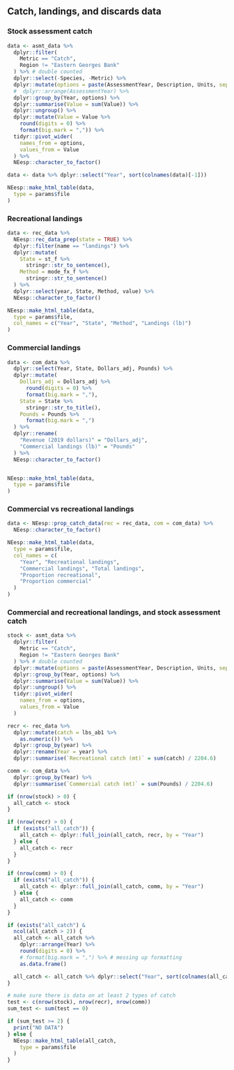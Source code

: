 ## Catch, landings, and discards data

### Stock assessment catch
```r
data <- asmt_data %>%
  dplyr::filter(
    Metric == "Catch",
    Region != "Eastern Georges Bank"
  ) %>% # double counted
  dplyr::select(-Species, -Metric) %>%
  dplyr::mutate(options = paste(AssessmentYear, Description, Units, sep = " - ")) %>%
  #  dplyr::arrange(AssessmentYear) %>%
  dplyr::group_by(Year, options) %>%
  dplyr::summarise(Value = sum(Value)) %>%
  dplyr::ungroup() %>%
  dplyr::mutate(Value = Value %>%
    round(digits = 0) %>%
    format(big.mark = ",")) %>%
  tidyr::pivot_wider(
    names_from = options,
    values_from = Value
  ) %>%
  NEesp::character_to_factor()

data <- data %>% dplyr::select("Year", sort(colnames(data)[-1]))

NEesp::make_html_table(data,
  type = params$file
)
```

### Recreational landings
```r
data <- rec_data %>%
  NEesp::rec_data_prep(state = TRUE) %>%
  dplyr::filter(name == "landings") %>%
  dplyr::mutate(
    State = st_f %>%
      stringr::str_to_sentence(),
    Method = mode_fx_f %>%
      stringr::str_to_sentence()
  ) %>%
  dplyr::select(year, State, Method, value) %>%
  NEesp::character_to_factor()

NEesp::make_html_table(data,
  type = params$file,
  col_names = c("Year", "State", "Method", "Landings (lb)")
)
```

### Commercial landings
```r
data <- com_data %>%
  dplyr::select(Year, State, Dollars_adj, Pounds) %>%
  dplyr::mutate(
    Dollars_adj = Dollars_adj %>%
      round(digits = 0) %>%
      format(big.mark = ","),
    State = State %>%
      stringr::str_to_title(),
    Pounds = Pounds %>%
      format(big.mark = ",")
  ) %>%
  dplyr::rename(
    "Revenue (2019 dollars)" = "Dollars_adj",
    "Commercial landings (lb)" = "Pounds"
  ) %>%
  NEesp::character_to_factor()


NEesp::make_html_table(data,
  type = params$file
)
```

### Commercial vs recreational landings
```r
data <- NEesp::prop_catch_data(rec = rec_data, com = com_data) %>%
  NEesp::character_to_factor()

NEesp::make_html_table(data,
  type = params$file,
  col_names = c(
    "Year", "Recreational landings",
    "Commercial landings", "Total landings",
    "Proportion recreational",
    "Proportion commercial"
  )
)
```

### Commercial and recreational landings, and stock assessment catch
```r
stock <- asmt_data %>%
  dplyr::filter(
    Metric == "Catch",
    Region != "Eastern Georges Bank"
  ) %>% # double counted
  dplyr::mutate(options = paste(AssessmentYear, Description, Units, sep = " - ")) %>%
  dplyr::group_by(Year, options) %>%
  dplyr::summarise(Value = sum(Value)) %>%
  dplyr::ungroup() %>%
  tidyr::pivot_wider(
    names_from = options,
    values_from = Value
  )

recr <- rec_data %>%
  dplyr::mutate(catch = lbs_ab1 %>%
    as.numeric()) %>%
  dplyr::group_by(year) %>%
  dplyr::rename(Year = year) %>%
  dplyr::summarise(`Recreational catch (mt)` = sum(catch) / 2204.6)

comm <- com_data %>%
  dplyr::group_by(Year) %>%
  dplyr::summarise(`Commercial catch (mt)` = sum(Pounds) / 2204.6)

if (nrow(stock) > 0) {
  all_catch <- stock
}

if (nrow(recr) > 0) {
  if (exists("all_catch")) {
    all_catch <- dplyr::full_join(all_catch, recr, by = "Year")
  } else {
    all_catch <- recr
  }
}

if (nrow(comm) > 0) {
  if (exists("all_catch")) {
    all_catch <- dplyr::full_join(all_catch, comm, by = "Year")
  } else {
    all_catch <- comm
  }
}

if (exists("all_catch") &
  ncol(all_catch > 2)) {
  all_catch <- all_catch %>%
    dplyr::arrange(Year) %>%
    round(digits = 0) %>%
    # format(big.mark = ",") %>% # messing up formatting
    as.data.frame()

  all_catch <- all_catch %>% dplyr::select("Year", sort(colnames(all_catch)[-1]))
}

# make sure there is data on at least 2 types of catch
test <- c(nrow(stock), nrow(recr), nrow(comm))
sum_test <- sum(test == 0)

if (sum_test >= 2) {
  print("NO DATA")
} else {
  NEesp::make_html_table(all_catch,
    type = params$file
  )
}
```
